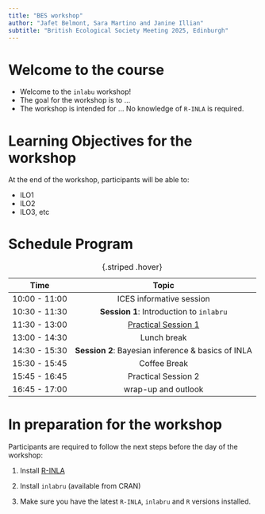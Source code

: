 ```yaml
---
title: "BES workshop"
author: "Jafet Belmont, Sara Martino and Janine Illian"
subtitle: "British Ecological Society Meeting 2025, Edinburgh"
---
```


# Welcome to the course

-   Welcome to the `inlabu` workshop!
-   The goal for the workshop is to ...
-   The workshop is intended for ... No knowledge of `R-INLA` is required.

# Learning Objectives for the workshop

At the end of the workshop, participants will be able to:

-   ILO1
-   ILO2
-   ILO3, etc

# Schedule Program

|     Time      |                       Topic                        |
|:-------------:|:--------------------------------------------------:|
| 10:00 - 11:00 |              ICES informative session              |
| 10:30 - 11:30 |      **Session 1**: Introduction to `inlabru`      |
| 11:30 - 13:00 |     [Practical Session 1](day1_practical.qmd)      |
| 13:00 - 14:30 |                    Lunch break                     |
| 14:30 - 15:30 | **Session 2**: Bayesian inference & basics of INLA |
| 15:30 - 15:45 |                    Coffee Break                    |
| 15:45 - 16:45 |                Practical Session 2                 |
| 16:45 - 17:00 |                wrap-up and outlook                 |

: {.striped .hover}

# In preparation for the workshop

Participants are required to follow the next steps before the day of the workshop:

1.  Install [R-INLA](https://www.r-inla.org/download-install)

2.  Install `inlabru` (available from CRAN)

3.  Make sure you have the latest `R-INLA`, `inlabru` and `R` versions installed.
